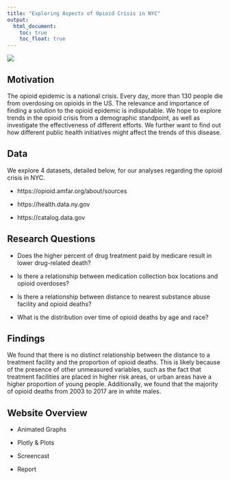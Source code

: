 ```yaml
---
title: "Exploring Aspects of Opioid Crisis in NYC"
output: 
  html_document:
    toc: true
    toc_float: true
---
```


![](opioids-82.jpg)

## Motivation

The opioid epidemic is a national crisis. Every day, more than 130 people die from overdosing on opioids in the US. The relevance and importance of finding a solution to the opioid epidemic is indisputable. We hope to explore trends in the opioid crisis from a demographic standpoint, as well as investigate the effectiveness of different efforts. We further want to find out how different public health initiatives might affect the trends of this disease.

## Data

We explore 4 datasets, detailed below, for our analyses regarding the opioid crisis in NYC.

* https://opioid.amfar.org/about/sources

* https://health.data.ny.gov

* https://catalog.data.gov

## Research Questions

* Does the higher percent of drug treatment paid by medicare result in lower drug-related death?

* Is there a relationship between medication collection box locations and opioid overdoses?

* Is there a relationship between distance to nearest substance abuse facility and opioid deaths?

* What is the distribution over time of opioid deaths by age and race?

## Findings

We found that there is no distinct relationship between the distance to a treatment facility and the proportion of opioid deaths. This is likely because of the presence of other unmeasured variables, such as the fact that treatment facilities are placed in higher risk areas, or urban areas have a higher proportion of young people. Additionally, we found that the majority of opioid deaths from 2003 to 2017 are in white males. 

## Website Overview

* Animated Graphs

* Plotly & Plots

* Screencast

* Report

